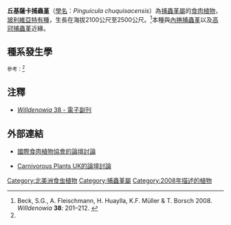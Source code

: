 {{Speciesbox
| image = 
| image_caption = 
| divisio = [[被子植物門|被子植物門]] Magnoliophyta
| genus = Pinguicula
| sectio = 
| species = chuquisacensis
| authority = [[Stephan_G._Beck|S.Beck]], [[Andreas_Fleischmann|A.Fleischm.]] & [[Thomas_Borsch|Borsch]] (2008)
}}

'''丘基薩卡捕蟲堇'''（[[學名|學名]]：''Pinguicula chuquisacensis''）為[[捕蟲堇屬|捕蟲堇屬]]的[[食肉植物|食肉植物]]，[[玻利維亞|玻利維亞]][[特有種|特有種]]，生長在海拔2100公尺至2500公尺。<ref name="Beck & Fleischm">Beck, S.G., A. Fleischmann, H. Huaylla, K.F. Müller & T. Borsch 2008. {{PDFlink|[http://www.bgbm.org/willdenowia/w-pdf/wi38-1Beck+al.pdf ''Pinguicula chuquisacensis'' (Lentibulariaceae), a new species from the Bolivian Andes, and first insights on phylogenetic relationships among South American ''Pinguicula''.]}} ''Willdenowia'' '''38''': 201–212. {{DOI|10.3372/wi.38.38115}}</ref>本種與[[內捲捕蟲堇|內捲捕蟲堇]]以及[[高冠捕蟲堇|高冠捕蟲堇]]近緣。

== 種系發生學 ==
{{Clade|style=font-size:100%;line-height:100%
|label1=
|1={{Clade
   |label1=
   |1={{Clade
         |label1=
         |1={{Clade
         |label1=
         |1='''丘基薩卡捕蟲堇'''
         |label2=
         |2=[[內捲捕蟲堇|內捲捕蟲堇]]
         }}
         |label2=
         |2=[[高冠捕蟲堇|高冠捕蟲堇]]
         }}
   |lable2=
   |2=[[南極洲捕蟲堇|南極洲捕蟲堇]]
      }}
   }}
<small>參考：<ref name="Beck & Fleischm"/></small>

== 注釋 ==
{{reflist}}
* [https://web.archive.org/web/20110615224344/http://www.bgbm.org/willdenowia/willd38/beck+al.htm ''Willdenowia'' 38 - 電子副刊]

== 外部連結 ==
* {{en}} [https://web.archive.org/web/20080815033343/http://icps.proboards105.com/index.cgi?board=literature 國際食肉植物協會的論壇討論]
* {{en}} [http://www.cpukforum.com/forum/index.php?s=f5fb49ea26af9268b4e974d5508a6ddd&showtopic=28377&pid=225529&st=0&#entry225529 Carnivorous Plants UK的論壇討論]{{Wayback|url=http://www.cpukforum.com/forum/index.php?s=f5fb49ea26af9268b4e974d5508a6ddd&showtopic=28377&pid=225529&st=0&#entry225529 |date=20160304193250 }}
{{Taxonbar|from=Q7195835}}

[[Category:北美洲食虫植物|Category:北美洲食虫植物]]
[[Category:捕蟲堇屬|Category:捕蟲堇屬]]
[[Category:2008年描述的植物|Category:2008年描述的植物]]


{{狸藻属小作品}}